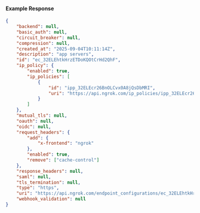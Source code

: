 #### Example Response

```json
{
	"backend": null,
	"basic_auth": null,
	"circuit_breaker": null,
	"compression": null,
	"created_at": "2025-09-04T10:11:14Z",
	"description": "app servers",
	"id": "ec_32ELEhtkHrzETDoKQOtCrHd2QhF",
	"ip_policy": {
		"enabled": true,
		"ip_policies": [
			{
				"id": "ipp_32ELEcr26BnOLCvx0A8jQsDbMRI",
				"uri": "https://api.ngrok.com/ip_policies/ipp_32ELEcr26BnOLCvx0A8jQsDbMRI"
			}
		]
	},
	"mutual_tls": null,
	"oauth": null,
	"oidc": null,
	"request_headers": {
		"add": {
			"x-frontend": "ngrok"
		},
		"enabled": true,
		"remove": ["cache-control"]
	},
	"response_headers": null,
	"saml": null,
	"tls_termination": null,
	"type": "https",
	"uri": "https://api.ngrok.com/endpoint_configurations/ec_32ELEhtkHrzETDoKQOtCrHd2QhF",
	"webhook_validation": null
}
```
